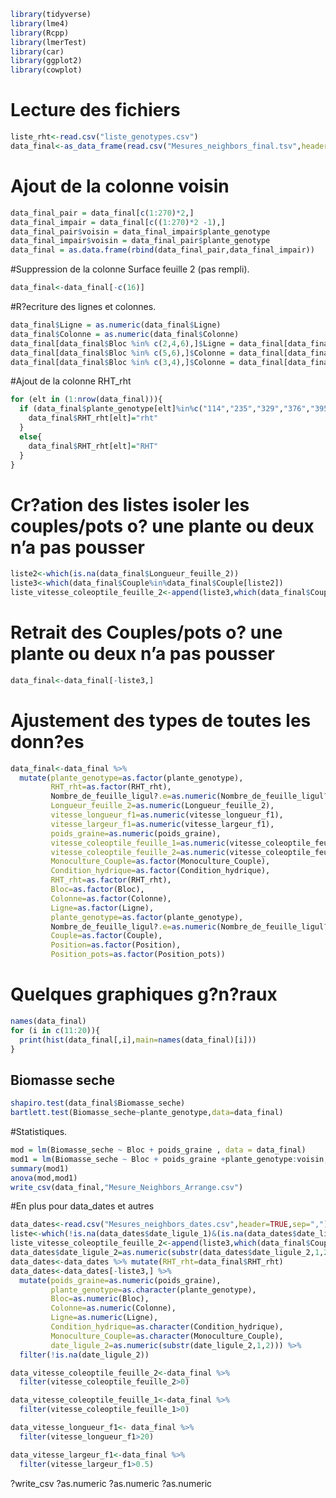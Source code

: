 ```r
library(tidyverse)
library(lme4)
library(Rcpp)
library(lmerTest)
library(car)
library(ggplot2)
library(cowplot)
```
# Lecture des fichiers
```r
liste_rht<-read.csv("liste_genotypes.csv")
data_final<-as_data_frame(read.csv("Mesures_neighbors_final.tsv",header=TRUE,sep="\t"))
```
# Ajout de la colonne voisin
```r
data_final_pair = data_final[c(1:270)*2,]
data_final_impair = data_final[c((1:270)*2 -1),]
data_final_pair$voisin = data_final_impair$plante_genotype
data_final_impair$voisin = data_final_pair$plante_genotype
data_final = as.data.frame(rbind(data_final_pair,data_final_impair))
```
#Suppression de la colonne Surface feuille 2 (pas rempli).
```r
data_final<-data_final[-c(16)] 
```
#R?ecriture des lignes et colonnes.
```r
data_final$Ligne = as.numeric(data_final$Ligne)
data_final$Colonne = as.numeric(data_final$Colonne)
data_final[data_final$Bloc %in% c(2,4,6),]$Ligne = data_final[data_final$Bloc %in% c(2,4,6),]$Ligne + 9
data_final[data_final$Bloc %in% c(5,6),]$Colonne = data_final[data_final$Bloc %in% c(5,6),]$Colonne + 10
data_final[data_final$Bloc %in% c(3,4),]$Colonne = data_final[data_final$Bloc %in% c(3,4),]$Colonne + 5
```
#Ajout de la colonne RHT_rht
```r
for (elt in (1:nrow(data_final))){
  if (data_final$plante_genotype[elt]%in%c("114","235","329","376","395","482","89")){
    data_final$RHT_rht[elt]="rht"
  }
  else{
    data_final$RHT_rht[elt]="RHT"
  }
}
```
# Cr?ation des listes isoler les couples/pots o? une plante ou deux n'a pas pousser
```r
liste2<-which(is.na(data_final$Longueur_feuille_2))
liste3<-which(data_final$Couple%in%data_final$Couple[liste2])
liste_vitesse_coleoptile_feuille_2<-append(liste3,which(data_final$Couple == data_final$Couple[which(data_final$vitesse_coleoptile_feuille_2<0)]))
```
# Retrait des Couples/pots o? une plante ou deux n'a pas pousser
```r
data_final<-data_final[-liste3,]
```
# Ajustement des types de toutes les donn?es
```r
data_final<-data_final %>% 
  mutate(plante_genotype=as.factor(plante_genotype),
         RHT_rht=as.factor(RHT_rht),
         Nombre_de_feuille_ligul?.e=as.numeric(Nombre_de_feuille_ligul?.e),
         Longueur_feuille_2=as.numeric(Longueur_feuille_2),
         vitesse_longueur_f1=as.numeric(vitesse_longueur_f1),
         vitesse_largeur_f1=as.numeric(vitesse_largeur_f1),
         poids_graine=as.numeric(poids_graine),
         vitesse_coleoptile_feuille_1=as.numeric(vitesse_coleoptile_feuille_1),
         vitesse_coleoptile_feuille_2=as.numeric(vitesse_coleoptile_feuille_2),
         Monoculture_Couple=as.factor(Monoculture_Couple),
         Condition_hydrique=as.factor(Condition_hydrique),
         RHT_rht=as.factor(RHT_rht),
         Bloc=as.factor(Bloc),
         Colonne=as.factor(Colonne),
         Ligne=as.factor(Ligne),
         plante_genotype=as.factor(plante_genotype),
         Nombre_de_feuille_ligul?.e=as.numeric(Nombre_de_feuille_ligul?.e),
         Couple=as.factor(Couple),
         Position=as.factor(Position),
         Position_pots=as.factor(Position_pots)) 
```
# Quelques graphiques g?n?raux
```r
names(data_final)
for (i in c(11:20)){
  print(hist(data_final[,i],main=names(data_final)[i]))
}
```
## Biomasse seche
```r
shapiro.test(data_final$Biomasse_seche)
bartlett.test(Biomasse_seche~plante_genotype,data=data_final)
```
#Statistiques.
```r
mod = lm(Biomasse_seche ~ Bloc + poids_graine , data = data_final)
mod1 = lm(Biomasse_seche ~ Bloc + poids_graine +plante_genotype:voisin, data = data_final)
summary(mod1)
anova(mod,mod1)
write_csv(data_final,"Mesure_Neighbors_Arrange.csv")
```


#En plus pour data_dates et autres
```r
data_dates<-read.csv("Mesures_neighbors_dates.csv",header=TRUE,sep=",")
liste<-which(!is.na(data_dates$date_ligule_1)&(is.na(data_dates$date_ligule_2)))
liste_vitesse_coleoptile_feuille_2<-append(liste3,which(data_final$Couple == data_final$Couple[which(data_final$vitesse_coleoptile_feuille_2<0)]))
data_dates$date_ligule_2=as.numeric(substr(data_dates$date_ligule_2,1,2))
data_dates<-data_dates %>% mutate(RHT_rht=data_final$RHT_rht)
data_dates<-data_dates[-liste3,] %>% 
  mutate(poids_graine=as.numeric(poids_graine),
         plante_genotype=as.character(plante_genotype),
         Bloc=as.numeric(Bloc),
         Colonne=as.numeric(Colonne),
         Ligne=as.numeric(Ligne),
         Condition_hydrique=as.character(Condition_hydrique),
         Monoculture_Couple=as.character(Monoculture_Couple),
         date_ligule_2=as.numeric(substr(date_ligule_2,1,2))) %>% 
  filter(!is.na(date_ligule_2))
```
```r
data_vitesse_coleoptile_feuille_2<-data_final %>% 
  filter(vitesse_coleoptile_feuille_2>0)
```
```r
data_vitesse_coleoptile_feuille_1<-data_final %>% 
  filter(vitesse_coleoptile_feuille_1>0)
```
```r
data_vitesse_longueur_f1<- data_final %>% 
  filter(vitesse_longueur_f1>20)
```
```r
data_vitesse_largeur_f1<-data_final %>% 
  filter(vitesse_largeur_f1>0.5)
```

?write_csv
?as.numeric
?as.numeric
?as.numeric
